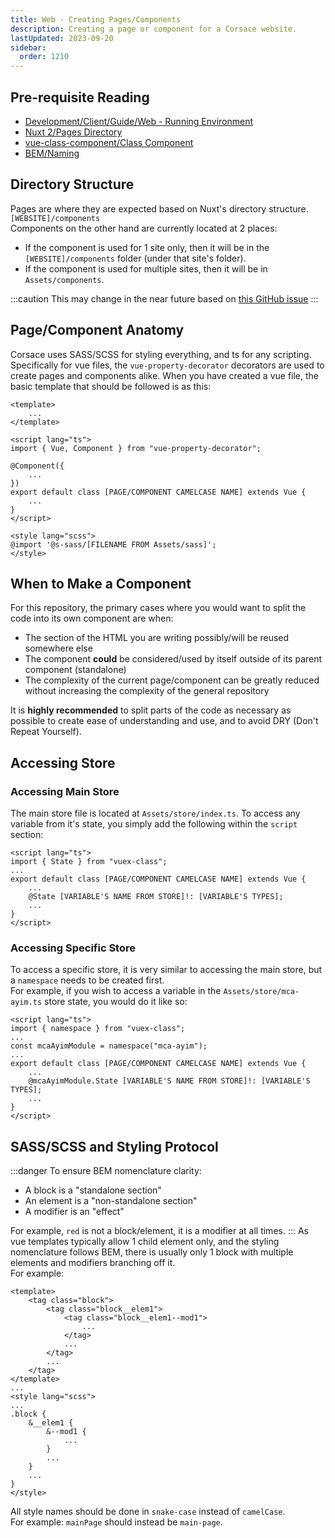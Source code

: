 ```yaml
---
title: Web - Creating Pages/Components
description: Creating a page or component for a Corsace website.
lastUpdated: 2023-09-20
sidebar:
  order: 1210
---
```


## Pre-requisite Reading

* [Development/Client/Guide/Web - Running Environment](../web-running-environment)
* [Nuxt 2/Pages Directory](https://v2.nuxt.com/docs/directory-structure/pages)
* [vue-class-component/Class Component](https://class-component.vuejs.org/guide/class-component.html)
* [BEM/Naming](https://getbem.com/naming/)

## Directory Structure

Pages are where they are expected based on Nuxt's directory structure. `[WEBSITE]/components`\
Components on the other hand are currently located at 2 places:

* If the component is used for 1 site only, then it will be in the `[WEBSITE]/components` folder (under that site's folder).
* If the component is used for multiple sites, then it will be in `Assets/components`.

:::caution
This may change in the near future based on [this GitHub issue](https://github.com/Corsace/Corsace/issues/292)
:::

## Page/Component Anatomy

Corsace uses SASS/SCSS for styling everything, and ts for any scripting.\
Specifically for vue files, the `vue-property-decorator` decorators are used to create pages and components alike.
When you have created a vue file, the basic template that should be followed is as this:

```vue
<template>
    ...
</template>

<script lang="ts">
import { Vue, Component } from "vue-property-decorator";

@Component({
    ...
})
export default class [PAGE/COMPONENT CAMELCASE NAME] extends Vue {
    ...
}
</script>

<style lang="scss">
@import '@s-sass/[FILENAME FROM Assets/sass]';
</style>
```

## When to Make a Component

For this repository, the primary cases where you would want to split the code into its own component are when:

* The section of the HTML you are writing possibly/will be reused somewhere else
* The component **could** be considered/used by itself outside of its parent component (standalone)
* The complexity of the current page/component can be greatly reduced without increasing the complexity of the general repository

It is **highly recommended** to split parts of the code as necessary as possible to create ease of understanding and use, and to avoid DRY (Don't Repeat Yourself).

## Accessing Store

### Accessing Main Store

The main store file is located at `Assets/store/index.ts`. To access any variable from it's state, you simply add the following within the `script` section:

```vue
<script lang="ts">
import { State } from "vuex-class";
...
export default class [PAGE/COMPONENT CAMELCASE NAME] extends Vue {
    ...
    @State [VARIABLE'S NAME FROM STORE]!: [VARIABLE'S TYPES];
    ...
}
</script>
```

### Accessing Specific Store

To access a specific store, it is very similar to accessing the main store, but a `namespace` needs to be created first.\
For example, if you wish to access a variable in the `Assets/store/mca-ayim.ts` store state, you would do it like so:

```vue
<script lang="ts">
import { namespace } from "vuex-class";
...
const mcaAyimModule = namespace("mca-ayim");
...
export default class [PAGE/COMPONENT CAMELCASE NAME] extends Vue {
    ...
    @mcaAyimModule.State [VARIABLE'S NAME FROM STORE]!: [VARIABLE'S TYPES];
    ...
}
</script>
```

## SASS/SCSS and Styling Protocol

:::danger
To ensure BEM nomenclature clarity:

* A block is a "standalone section"
* An element is a "non-standalone section"
* A modifier is an "effect"

For example, `red` is not a block/element, it is a modifier at all times.
:::
As vue templates typically allow 1 child element only, and the styling nomenclature follows BEM, there is usually only 1 block with multiple elements and modifiers branching off it.\
For example:

```vue
<template>
    <tag class="block">
        <tag class="block__elem1">
            <tag class="block__elem1--mod1">
                ...
            </tag>
            ...
        </tag>
        ...
    </tag>
</template>
...
<style lang="scss">
...
.block {
    &__elem1 {
        &--mod1 {
            ...
        }
        ...
    }
    ...
}
</style>
```

All style names should be done in `snake-case` instead of `camelCase`.\
For example: `mainPage` should instead be `main-page`.

